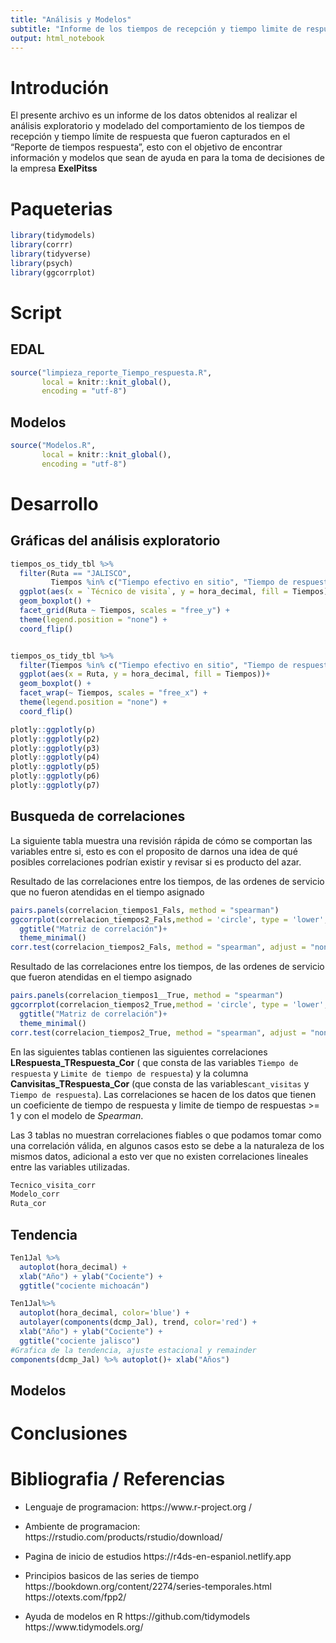 ```yaml
---
title: "Análisis y Modelos"
subtitle: "Informe de los tiempos de recepción y tiempo limite de respuesta"
output: html_notebook
---
```

# Introdución 

El presente archivo es un informe de los datos obtenidos al realizar el análisis exploratorio  y modelado del comportamiento  de los tiempos de recepción y tiempo límite de respuesta que fueron capturados en el "Reporte de tiempos respuesta", esto con el objetivo de encontrar información y modelos que sean de ayuda en para la toma de decisiones de la empresa  **ExelPitss**


# Paqueterias
```r
library(tidymodels)
library(corrr)
library(tidyverse)
library(psych)
library(ggcorrplot)
```
# Script
##  EDAL
```r
source("limpieza_reporte_Tiempo_respuesta.R", 
       local = knitr::knit_global(),
       encoding = "utf-8")
```
## Modelos
```r
source("Modelos.R", 
       local = knitr::knit_global(),
       encoding = "utf-8")
```

# Desarrollo 
## Gráficas del análisis exploratorio
```r
tiempos_os_tidy_tbl %>%
  filter(Ruta == "JALISCO",
         Tiempos %in% c("Tiempo efectivo en sitio", "Tiempo de respuesta")) %>%
  ggplot(aes(x = `Técnico de visita`, y = hora_decimal, fill = Tiempos))+
  geom_boxplot() +
  facet_grid(Ruta ~ Tiempos, scales = "free_y") +
  theme(legend.position = "none") +
  coord_flip()


tiempos_os_tidy_tbl %>%
  filter(Tiempos %in% c("Tiempo efectivo en sitio", "Tiempo de respuesta")) %>%
  ggplot(aes(x = Ruta, y = hora_decimal, fill = Tiempos))+
  geom_boxplot() +
  facet_wrap(~ Tiempos, scales = "free_x") +
  theme(legend.position = "none") +
  coord_flip()

plotly::ggplotly(p)
plotly::ggplotly(p2)
plotly::ggplotly(p3)
plotly::ggplotly(p4)
plotly::ggplotly(p5)
plotly::ggplotly(p6)
plotly::ggplotly(p7)
```

## Busqueda de correlaciones 

La siguiente tabla muestra una revisión rápida de cómo se comportan las variables entre si, esto es con el proposito de darnos una idea de qué posibles correlaciones podrían existir y revisar si es producto del azar.

Resultado de las correlaciones entre los tiempos, de las ordenes de servicio que no fueron atendidas en el tiempo asignado 

```r

pairs.panels(correlacion_tiempos1_Fals, method = "spearman")
ggcorrplot(correlacion_tiempos2_Fals,method = 'circle', type = 'lower',lab = TRUE)+
  ggtitle("Matriz de correlación")+
  theme_minimal()
corr.test(correlacion_tiempos2_Fals, method = "spearman", adjust = "none")
```
Resultado de las correlaciones entre los tiempos, de las ordenes de servicio que fueron atendidas en el tiempo asignado 
```r
pairs.panels(correlacion_tiempos1__True, method = "spearman")
ggcorrplot(correlacion_tiempos2_True,method = 'circle', type = 'lower',lab = TRUE)+
  ggtitle("Matriz de correlación")+
  theme_minimal()
corr.test(correlacion_tiempos2_True, method = "spearman", adjust = "none")
```

En las siguientes tablas contienen las siguientes correlaciones   **LRespuesta_TRespuesta_Cor** ( que consta de las variables `Tiempo de respuesta` y `Limite de tiempo de respuesta`) y la columna  **Canvisitas_TRespuesta_Cor** (que consta de las variables`cant_visitas` y `Tiempo de respuesta`). Las correlaciones se hacen de los datos que tienen un coeficiente de tiempo de respuesta y limite de tiempo de respuestas >= 1 y con el modelo de *Spearman*.

Las 3 tablas no muestran correlaciones fiables o que podamos tomar como una correlación válida, en algunos casos esto se debe a la naturaleza de los mismos datos, adicional a esto ver que no existen correlaciones lineales entre las variables utilizadas. 

```r

Tecnico_visita_corr
Modelo_corr
Ruta_cor
```
## Tendencia
```r
Ten1Jal %>%
  autoplot(hora_decimal) +
  xlab("Año") + ylab("Cociente") +
  ggtitle("cociente michoacán")

Ten1Jal%>%
  autoplot(hora_decimal, color='blue') +
  autolayer(components(dcmp_Jal), trend, color='red') +
  xlab("Año") + ylab("Cociente") +
  ggtitle("cociente jalisco")
#Grafica de la tendencia, ajuste estacional y remainder
components(dcmp_Jal) %>% autoplot()+ xlab("Años")
```
## Modelos 

# Conclusiones 


# Bibliografia / Referencias 


* Lenguaje de programacion:
  https://www.r-project.org
  /
* Ambiente de programacion:
  https://rstudio.com/products/rstudio/download/

* Pagina de inicio de estudios
  https://r4ds-en-espaniol.netlify.app

* Principios basicos de las series de tiempo
  https://bookdown.org/content/2274/series-temporales.html
  https://otexts.com/fpp2/

* Ayuda de modelos en R
  https://github.com/tidymodels
  https://www.tidymodels.org/
    
